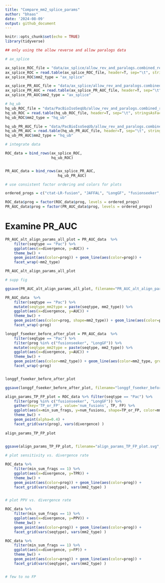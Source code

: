 ```yaml
---
title: "Compare_mm2_splice_params"
author: "bhaas"
date: '2024-08-09'
output: github_document
---
```


```r
knitr::opts_chunk$set(echo = TRUE)
library(tidyverse)
```


```r

## only using the allow reverse and allow paralogs data

# ax_splice

ax_splice_ROC_file = "data/ax_splice/allow_rev_and_paralogs.combined_results.ROC.tsv"
ax_splice_ROC = read.table(ax_splice_ROC_file, header=T, sep="\t", stringsAsFactors = F)
ax_splice_ROC$mm2_type = "ax_splice"

ax_splice_PR_AUC_file = "data/ax_splice/allow_rev_and_paralogs.combined_results.PR_AUC.tsv"
ax_splice_PR_AUC = read.table(ax_splice_PR_AUC_file, header=T, sep="\t", stringsAsFactors = F)
ax_splice_PR_AUC$mm2_type = "ax_splice"


```


```r

# hq_ub
hq_ub_ROC_file = "data/PacBioIsoSeqUb/allow_rev_and_paralogs.combined_results.ROC.tsv"
hq_ub_ROC = read.table(hq_ub_ROC_file, header=T, sep="\t", stringsAsFactors = F)
hq_ub_ROC$mm2_type = "hq_ub"

hq_ub_PR_AUC_file = "data/PacBioIsoSeqUb/allow_rev_and_paralogs.combined_results.PR_AUC.tsv"
hq_ub_PR_AUC = read.table(hq_ub_PR_AUC_file, header=T, sep="\t", stringsAsFactors = F)
hq_ub_PR_AUC$mm2_type = "hq_ub"


```


```r

# integrate data

ROC_data = bind_rows(ax_splice_ROC,
                     hq_ub_ROC)


PR_AUC_data = bind_rows(ax_splice_PR_AUC,
                        hq_ub_PR_AUC)

```


```r
# use consistent factor ordering and colors for plots

ordered_progs = c("ctat-LR-fusion", "JAFFAL", "LongGF", "fusionseeker", "pbfusion")

ROC_data$prog = factor(ROC_data$prog, levels = ordered_progs)
PR_AUC_data$prog = factor(PR_AUC_data$prog, levels = ordered_progs)

```



# Examine PR_AUC

```r

PR_AUC_alt_align_params_all_plot = PR_AUC_data  %>% 
    filter(seqtype == "Pac") %>%
    ggplot(aes(x=divergence, y=AUC)) +
    theme_bw() +
    geom_point(aes(color=prog)) + geom_line(aes(color=prog)) +
    facet_wrap(~mm2_type)

PR_AUC_alt_align_params_all_plot
```


```r
# supp fig

ggsave(PR_AUC_alt_align_params_all_plot, filename="PR_AUC_alt_align_params_all_plot.svg", width=7, height=3.5)


```



```r

PR_AUC_data  %>% 
    filter(seqtype == "Pac") %>%
    mutate(seqtype_mm2type = paste(seqtype, mm2_type)) %>%
    ggplot(aes(x=divergence, y=AUC)) +
    theme_bw() +
    geom_point(aes(color=prog, shape=mm2_type)) + geom_line(aes(color=prog, group=seqtype_mm2type)) +
    facet_wrap(~prog)


```


```r

longgf_fseeker_before_after_plot = PR_AUC_data  %>% 
    filter(seqtype == "Pac") %>%
    filter(prog %in% c("fusionseeker", "LongGF")) %>%
    mutate(seqtype_mm2type = paste(seqtype, mm2_type)) %>%
    ggplot(aes(x=divergence, y=AUC)) +
    theme_bw() +
    geom_point(aes(color=mm2_type)) + geom_line(aes(color=mm2_type, group=seqtype_mm2type)) +
    facet_wrap(~prog)


longgf_fseeker_before_after_plot
```


```r

ggsave(longgf_fseeker_before_after_plot, filename="longgf_fseeker_before_after_plot.svg", width=7, height=3.5)


```



```r

align_params_TP_FP_plot = ROC_data %>% filter(seqtype == "Pac") %>%
    filter(prog %in% c("fusionseeker", "LongGF")) %>%
    gather(key='TP_or_FP', value='num_fusions', TP, FP) %>%
    ggplot(aes(x=min_sum_frags, y=num_fusions, shape=TP_or_FP, color=mm2_type)) +
    theme_bw() +
    geom_point(alpha=0.4) +
    facet_grid(vars(prog), vars(divergence) )
  
align_params_TP_FP_plot
  
```

```r

ggsave(align_params_TP_FP_plot, filename="align_params_TP_FP_plot.svg", width=8, height=4.5)


```



```r

# plot sensitivity vs. divergence rate

ROC_data %>% 
    filter(min_sum_frags == 1) %>%
    ggplot(aes(x=divergence, y=TPR)) + 
    theme_bw() + 
    geom_point(aes(color=prog)) + geom_line(aes(color=prog)) +
    facet_grid(vars(seqtype), vars(mm2_type) )



```

```r

# plot PPV vs. divergence rate

ROC_data %>% 
    filter(min_sum_frags == 1) %>%
    ggplot(aes(x=divergence, y=PPV)) + 
    theme_bw() + 
    geom_point(aes(color=prog)) + geom_line(aes(color=prog)) +
    facet_grid(vars(seqtype), vars(mm2_type) )

ROC_data %>% 
    filter(min_sum_frags == 1) %>%
    ggplot(aes(x=divergence, y=FP)) + 
    theme_bw() + 
    geom_point(aes(color=prog)) + geom_line(aes(color=prog)) +
    facet_grid(vars(seqtype), vars(mm2_type) )


# few to no FP


```

